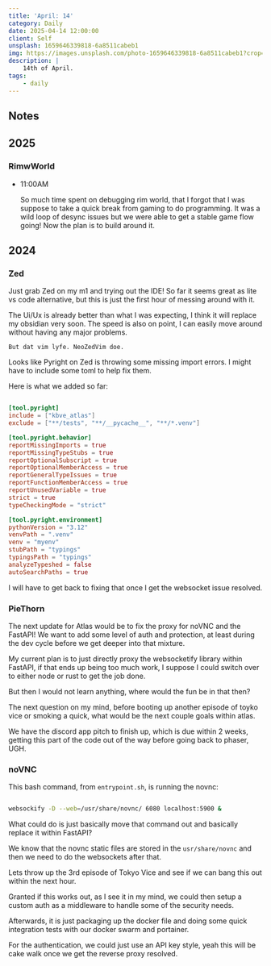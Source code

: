 ```yaml
---
title: 'April: 14'
category: Daily
date: 2025-04-14 12:00:00
client: Self
unsplash: 1659646339818-6a8511cabeb1
img: https://images.unsplash.com/photo-1659646339818-6a8511cabeb1?crop=entropy&cs=srgb&fm=jpg&ixid=MnwzNjM5Nzd8MHwxfHJhbmRvbXx8fHx8fHx8fDE2ODE3NDg2ODY&ixlib=rb-4.0.3&q=85
description: |
    14th of April.
tags:
    - daily
---
```


## Notes

## 2025

### RimwWorld


-   11:00AM

    So much time spent on debugging rim world, that I forgot that I was suppose to take a quick break from gaming to do programming.
    It was a wild loop of desync issues but we were able to get a stable game flow going!
    Now the plan is to build around it.


## 2024


### Zed

Just grab Zed on my m1 and trying out the IDE!
So far it seems great as lite vs code alternative, but this is just the first hour of messing around with it.

The Ui/Ux is already better than what I was expecting, I think it will replace my obsidian very soon.
The speed is also on point, I can easily move around without having any major problems.

`But dat vim lyfe. NeoZedVim doe.`

Looks like Pyright on Zed is throwing some missing import errors.
I might have to include some toml to help fix them.

Here is what we added so far:

```toml

[tool.pyright]
include = ["kbve_atlas"]
exclude = ["**/tests", "**/__pycache__", "**/*.venv"]

[tool.pyright.behavior]
reportMissingImports = true
reportMissingTypeStubs = true
reportOptionalSubscript = true
reportOptionalMemberAccess = true
reportGeneralTypeIssues = true
reportFunctionMemberAccess = true
reportUnusedVariable = true
strict = true
typeCheckingMode = "strict"

[tool.pyright.environment]
pythonVersion = "3.12"
venvPath = ".venv"
venv = "myenv"
stubPath = "typings"
typingsPath = "typings"
analyzeTypeshed = false
autoSearchPaths = true
```

I will have to get back to fixing that once I get the websocket issue resolved.


### PieThorn

The next update for Atlas would be to fix the proxy for noVNC and the FastAPI!
We want to add some level of auth and protection, at least during the dev cycle before we get deeper into that mixture.

My current plan is to just directly proxy the websocketify library within FastAPI, if that ends up being too much work, I suppose I could switch over to either node or rust to get the job done.

But then I would not learn anything, where would the fun be in that then?

The next question on my mind, before booting up another episode of toyko vice or smoking a quick, what would be the next couple goals within atlas.

We have the discord app pitch to finish up, which is due within 2 weeks, getting this part of the code out of the way before going back to phaser, UGH.


### noVNC

This bash command, from `entrypoint.sh`, is running the novnc:

```bash

websockify -D --web=/usr/share/novnc/ 6080 localhost:5900 &

```

What could do is just basically move that command out and basically replace it within FastAPI?

We know that the novnc static files are stored in the `usr/share/novnc` and then we need to do the websockets after that.

Lets throw up the 3rd episode of Tokyo Vice and see if we can bang this out within the next hour.

Granted if this works out, as I see it in my mind, we could then setup a custom auth as a middleware to handle some of the security needs.

Afterwards, it is just packaging up the docker file and doing some quick integration tests with our docker swarm and portainer.

For the authentication, we could just use an API key style, yeah this will be cake walk once we get the reverse proxy resolved.
